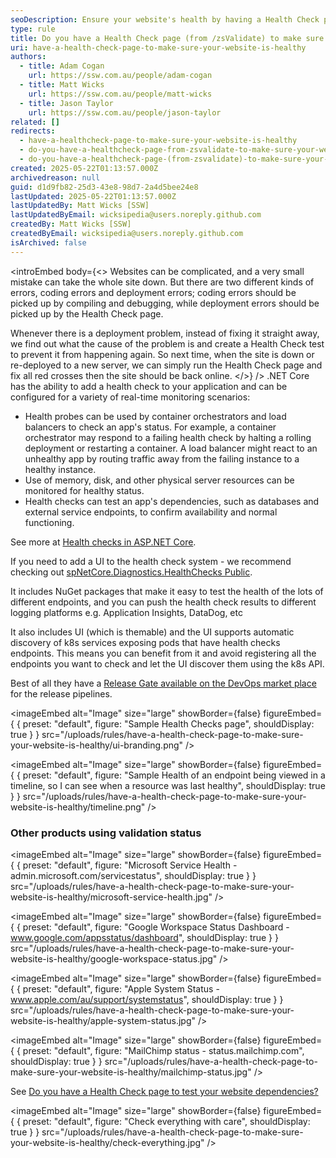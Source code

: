 ```yaml
---
seoDescription: Ensure your website's health by having a Health Check page with /zsValidate to prevent deployment errors and identify coding mistakes.
type: rule
title: Do you have a Health Check page (from /zsValidate) to make sure your website is healthy?
uri: have-a-health-check-page-to-make-sure-your-website-is-healthy
authors:
  - title: Adam Cogan
    url: https://ssw.com.au/people/adam-cogan
  - title: Matt Wicks
    url: https://ssw.com.au/people/matt-wicks
  - title: Jason Taylor
    url: https://ssw.com.au/people/jason-taylor
related: []
redirects:
  - have-a-healthcheck-page-to-make-sure-your-website-is-healthy
  - do-you-have-a-healthcheck-page-from-zsvalidate-to-make-sure-your-website-is-healthy
  - do-you-have-a-healthcheck-page-(from-zsvalidate)-to-make-sure-your-website-is-healthy
created: 2025-05-22T01:13:57.000Z
archivedreason: null
guid: d1d9fb82-25d3-43e8-98d7-2a4d5bee24e8
lastUpdated: 2025-05-22T01:13:57.000Z
lastUpdatedBy: Matt Wicks [SSW]
lastUpdatedByEmail: wicksipedia@users.noreply.github.com
createdBy: Matt Wicks [SSW]
createdByEmail: wicksipedia@users.noreply.github.com
isArchived: false
---
```


<introEmbed
  body={<>
Websites can be complicated, and a very small mistake can take the whole site down. But there are two different kinds of errors, coding errors and deployment errors; coding errors should be picked up by compiling and debugging, while deployment errors should be picked up by the Health Check page.

Whenever there is a deployment problem, instead of fixing it straight away, we find out what the cause of the problem is and create a Health Check test to prevent it from happening again. So next time, when the site is down or re-deployed to a new server, we can simply run the Health Check page and fix all red crosses then the site should be back online.
  </>}
/>
.NET Core has the ability to add a health check to your application and can be configured for a variety of real-time monitoring scenarios:

* Health probes can be used by container orchestrators and load balancers to check an app's status. For example, a container orchestrator may respond to a failing health check by halting a rolling deployment or restarting a container. A load balancer might react to an unhealthy app by routing traffic away from the failing instance to a healthy instance.
* Use of memory, disk, and other physical server resources can be monitored for healthy status.
* Health checks can test an app's dependencies, such as databases and external service endpoints, to confirm availability and normal functioning.

See more at [Health checks in ASP.NET Core](https://docs.microsoft.com/en-us/aspnet/core/host-and-deploy/health-checks?view=aspnetcore-3.1&WT.mc_id=AZ-MVP-33518).

If you need to add a UI to the health check system - we recommend checking out [spNetCore.Diagnostics.HealthChecks
Public](https://github.com/Xabaril/AspNetCore.Diagnostics.HealthChecks).

It includes NuGet packages that make it easy to test the health of the lots of different endpoints, and you can push the health check results to different logging platforms e.g. Application Insights, DataDog, etc

It also includes UI (which is themable) and the UI supports automatic discovery of k8s services exposing pods that have health checks endpoints. This means you can benefit from it and avoid registering all the endpoints you want to check and let the UI discover them using the k8s API.

Best of all they have a [Release Gate available on the DevOps market place](https://marketplace.visualstudio.com/items?itemName=luisfraile.vss-services-aspnetcorehealthcheck-extensions) for the release pipelines.


<imageEmbed
  alt="Image"
  size="large"
  showBorder={false}
  figureEmbed={ {
    preset: "default",
    figure: "Sample Health Checks page",
    shouldDisplay: true
  } }
  src="/uploads/rules/have-a-health-check-page-to-make-sure-your-website-is-healthy/ui-branding.png"
/>


<imageEmbed
  alt="Image"
  size="large"
  showBorder={false}
  figureEmbed={ {
    preset: "default",
    figure: "Sample Health of an endpoint being viewed in a timeline, so I can see when a resource was last healthy",
    shouldDisplay: true
  } }
  src="/uploads/rules/have-a-health-check-page-to-make-sure-your-website-is-healthy/timeline.png"
/>

### Other products using validation status


<imageEmbed
  alt="Image"
  size="large"
  showBorder={false}
  figureEmbed={ {
    preset: "default",
    figure: "Microsoft Service Health - admin.microsoft.com/servicestatus",
    shouldDisplay: true
  } }
  src="/uploads/rules/have-a-health-check-page-to-make-sure-your-website-is-healthy/microsoft-service-health.jpg"
/>


<imageEmbed
  alt="Image"
  size="large"
  showBorder={false}
  figureEmbed={ {
    preset: "default",
    figure: "Google Workspace Status Dashboard - www.google.com/appsstatus/dashboard",
    shouldDisplay: true
  } }
  src="/uploads/rules/have-a-health-check-page-to-make-sure-your-website-is-healthy/google-workspace-status.jpg"
/>


<imageEmbed
  alt="Image"
  size="large"
  showBorder={false}
  figureEmbed={ {
    preset: "default",
    figure: "Apple System Status - www.apple.com/au/support/systemstatus",
    shouldDisplay: true
  } }
  src="/uploads/rules/have-a-health-check-page-to-make-sure-your-website-is-healthy/apple-system-status.jpg"
/>


<imageEmbed
  alt="Image"
  size="large"
  showBorder={false}
  figureEmbed={ {
    preset: "default",
    figure: "MailChimp status - status.mailchimp.com",
    shouldDisplay: true
  } }
  src="/uploads/rules/have-a-health-check-page-to-make-sure-your-website-is-healthy/mailchimp-status.jpg"
/>

See [Do you have a Health Check page to test your website dependencies?](/have-a-health-check-page-to-test-your-website-dependencies)


<imageEmbed
  alt="Image"
  size="large"
  showBorder={false}
  figureEmbed={ {
    preset: "default",
    figure: "Check everything with care",
    shouldDisplay: true
  } }
  src="/uploads/rules/have-a-health-check-page-to-make-sure-your-website-is-healthy/check-everything.jpg"
/>
